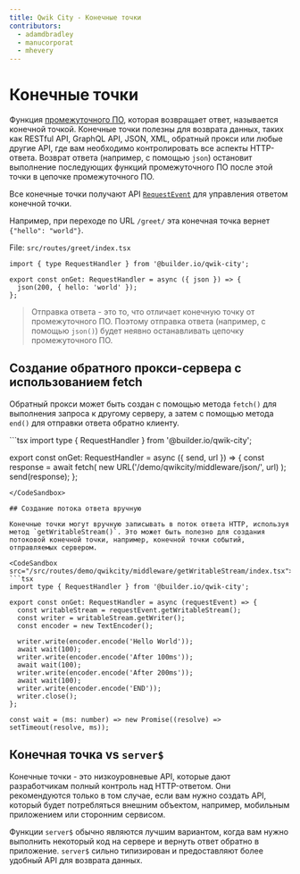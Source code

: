 ```yaml
---
title: Qwik City - Конечные точки
contributors:
  - adamdbradley
  - manucorporat
  - mhevery
---
```



# Конечные точки

Функция [промежуточного ПО](/docs/middleware), которая возвращает ответ, называется конечной точкой. Конечные точки полезны для возврата данных, таких как RESTful API, GraphQL API, JSON, XML, обратный прокси или любые другие API, где вам необходимо контролировать все аспекты HTTP-ответа. Возврат ответа (например, с помощью `json`) остановит выполнение последующих функций промежуточного ПО после этой точки в цепочке промежуточного ПО.

Все конечные точки получают API [`RequestEvent`](/docs/middleware/#requestevent) для управления ответом конечной точки.

Например, при переходе по URL `/greet/` эта конечная точка вернет `{"hello": "world"}`.

File: `src/routes/greet/index.tsx`
<CodeSandbox src="/src/routes/demo/qwikcity/middleware/json/index.tsx">
```tsx
import { type RequestHandler } from '@builder.io/qwik-city';

export const onGet: RequestHandler = async ({ json }) => {
  json(200, { hello: 'world' });
};
```
</CodeSandbox>

> Отправка ответа - это то, что отличает конечную точку от промежуточного ПО. Поэтому отправка ответа (например, с помощью `json()`) будет неявно останавливать цепочку промежуточного ПО.

## Создание обратного прокси-сервера с использованием fetch

Обратный прокси может быть создан с помощью метода `fetch()` для выполнения запроса к другому серверу, а затем с помощью метода `end()` для отправки ответа обратно клиенту.

<CodeSandbox src="/src/routes/demo/qwikcity/middleware/proxy/index.tsx">
```tsx
import type { RequestHandler } from '@builder.io/qwik-city';

export const onGet: RequestHandler = async ({ send, url }) => {
  const response = await fetch(
    new URL('/demo/qwikcity/middleware/json/', url)
  );
  send(response);
};
```
</CodeSandbox>

## Создание потока ответа вручную

Конечные точки могут вручную записывать в поток ответа HTTP, используя метод `getWritableStream()`. Это может быть полезно для создания потоковой конечной точки, например, конечной точки событий, отправляемых сервером.

<CodeSandbox src="/src/routes/demo/qwikcity/middleware/getWritableStream/index.tsx">
```tsx
import type { RequestHandler } from '@builder.io/qwik-city';

export const onGet: RequestHandler = async (requestEvent) => {
  const writableStream = requestEvent.getWritableStream();
  const writer = writableStream.getWriter();
  const encoder = new TextEncoder();

  writer.write(encoder.encode('Hello World'));
  await wait(100);
  writer.write(encoder.encode('After 100ms'));
  await wait(100);
  writer.write(encoder.encode('After 200ms'));
  await wait(100);
  writer.write(encoder.encode('END'));
  writer.close();
};

const wait = (ms: number) => new Promise((resolve) => setTimeout(resolve, ms));
```
</CodeSandbox>

## Конечная точка vs `server$`

Конечные точки - это низкоуровневые API, которые дают разработчикам полный контроль над HTTP-ответом. Они рекомендуются только в том случае, если вам нужно создать API, который будет потребляться внешним объектом, например, мобильным приложением или сторонним сервисом.

Функции `server$` обычно являются лучшим вариантом, когда вам нужно выполнить некоторый код на сервере и вернуть ответ обратно в приложение. `server$` сильно типизирован и предоставляют более удобный API для возврата данных.
